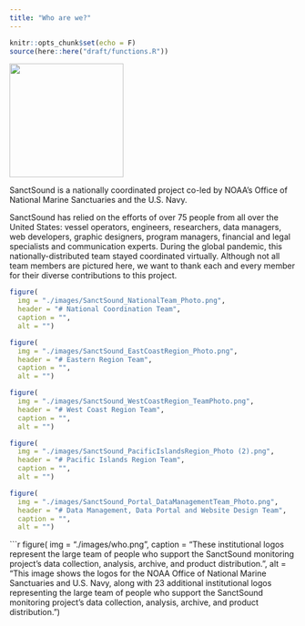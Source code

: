 ```yaml
---
title: "Who are we?"
---
```


```r
knitr::opts_chunk$set(echo = F)
source(here::here("draft/functions.R"))
```

<left>
![](./images/questions/SanctSound_logo.png){width="200"}
</left>

SanctSound is a nationally coordinated project co-led by NOAA’s Office of National Marine Sanctuaries and the U.S. Navy.

SanctSound has relied on the efforts of over 75 people from all over the United States: vessel operators, engineers, researchers, data managers, web developers, graphic designers, program managers, financial and legal specialists and communication experts. During the global pandemic, this nationally-distributed team stayed coordinated virtually. Although not all team members are pictured here, we want to thank each and every member for their diverse contributions to this project. 

```r
figure(
  img = "./images/SanctSound_NationalTeam_Photo.png",
  header = "# National Coordination Team",
  caption = "",
  alt = "")
```
 
```r
figure(
  img = "./images/SanctSound_EastCoastRegion_Photo.png",
  header = "# Eastern Region Team",
  caption = "",
  alt = "")
```

```r
figure(
  img = "./images/SanctSound_WestCoastRegion_TeamPhoto.png",
  header = "# West Coast Region Team",
  caption = "",
  alt = "")
```

```r
figure(
  img = "./images/SanctSound_PacificIslandsRegion_Photo (2).png",
  header = "# Pacific Islands Region Team",
  caption = "",
  alt = "")
```

```r
figure(
  img = "./images/SanctSound_Portal_DataManagementTeam_Photo.png",
  header = "# Data Management, Data Portal and Website Design Team",
  caption = "",
  alt = "")
```

```r
figure(
  img = "./images/who.png",
  caption = "These institutional logos represent the large team of people who support the SanctSound monitoring project’s data collection, analysis, archive, and product distribution.",
  alt = "This image shows the logos for the NOAA Office of National Marine Sanctuaries and U.S. Navy, along with 23 additional institutional logos representing the large team of people who support the SanctSound monitoring project’s data collection, analysis, archive, and product distribution. ")
